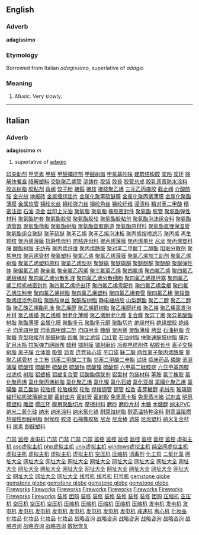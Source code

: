==English==

===Adverb===
'''adagissimo'''

===Etymology===
Borrowed from Italian ''adagissimo'', superlative of ''adagio''

===Meaning===
#''Music.'' Very slowly.
----
==Italian==
===Adverb===
'''adagissimo''' ''m''

# superlative of [[adagio]]
[http://www.shop263.com/i8-2/601.htm 印染助剂]
[http://www.shop263.com/i8-2/602.htm 甲壳素]
[http://www.shop263.com/i8-2/603.htm 甲醛]
[http://www.shop263.com/i8-2/604.htm 甲醛捕捉剂]
[http://www.shop263.com/i8-2/605.htm 甲醛树脂]
[http://www.shop263.com/i8-2/605.htm 甲氧基吲哚]
[http://www.shop263.com/i8-2/607.htm 建筑结构胶]
[http://www.shop263.com/i8-2/608.htm 浆粕]
[http://www.shop263.com/i8-2/609.htm 浆环]
[http://www.shop263.com/i8-2/610.htm 降解快餐盒]
[http://www.shop263.com/i8-2/611.htm 降解塑料]
[http://www.shop263.com/i8-2/612.htm 交联聚乙烯管]
[http://www.shop263.com/i8-2/613.htm 浇铸件]
[http://www.shop263.com/i8-2/614.htm 胶袋]
[http://www.shop263.com/i8-2/615.htm 胶骨]
[http://www.shop263.com/i8-2/616.htm 胶管总成]
[http://www.shop263.com/i8-2/617.htm 胶乳沥青防水涂料]
[http://www.shop263.com/i8-2/618.htm 胶衣树脂]
[http://www.shop263.com/i8-2/619.htm 胶粘剂]
[http://www.shop263.com/i8-2/620.htm 角阀]
[http://www.shop263.com/i8-2/621.htm 饺子粉]
[http://www.shop263.com/i8-2/622.htm 接箍]
[http://www.shop263.com/i8-2/623.htm 接枝]
[http://www.shop263.com/i8-2/624.htm 接枝聚乙烯]
[http://www.shop263.com/i8-2/625.htm 三元乙丙橡胶]
[http://www.shop263.com/i8-2/626.htm 截止阀]
[http://www.shop263.com/i8-2/627.htm 介酸酰胺]
[http://www.shop263.com/i8-2/628.htm 金光绒]
[http://www.shop263.com/i8-2/629.htm 地板砖]
[http://www.shop263.com/i8-2/630.htm 金属缠绕垫片]
[http://www.shop263.com/i8-2/631.htm 金属化聚苯硫醚膜]
[http://www.shop263.com/i8-2/632.htm 金属化聚丙烯薄膜]
[http://www.shop263.com/i8-2/633.htm 金属化聚酯薄膜]
[http://www.shop263.com/i8-2/634.htm 金属软管]
[http://www.shop263.com/i8-2/635.htm 锦纶长丝]
[http://www.shop263.com/i8-2/636.htm 锦纶弹力丝]
[http://www.shop263.com/i8-2/637.htm 锦纶色丝]
[http://www.shop263.com/i8-2/638.htm 锦纶纤维]
[http://www.shop263.com/i8-2/639.htm 浸渍料]
[http://www.shop263.com/i8-2/640.htm 精对苯二甲酸]
[http://www.shop263.com/i8-2/641.htm 精密注塑]
[http://www.shop263.com/i8-2/642.htm 石油]
[http://www.shop263.com/i8-2/643.htm 烫金]
[http://www.shop263.com/i8-2/644.htm 丝印上光油]
[http://www.shop263.com/i8-2/645.htm 聚氨脂]
[http://www.shop263.com/i8-2/646.htm 聚氨脂]
[http://www.shop263.com/i8-2/647.htm 橡胶密封件]
[http://www.shop263.com/i8-2/648.htm 聚氨酯]
[http://www.shop263.com/i8-2/649.htm 胶管]
[http://www.shop263.com/i8-2/650.htm 聚氨酯弹性材料]
[http://www.shop263.com/i8-2/651.htm 聚氨酯护套]
[http://www.shop263.com/i8-2/652.htm 聚氨酯胶辊]
[http://www.shop263.com/i8-2/653.htm 聚氨酯胶轮]
[http://www.shop263.com/i8-2/654.htm 聚氨酯胶粘剂]
[http://www.shop263.com/i8-2/655.htm 聚氨酯泡沫组合料]
[http://www.shop263.com/i8-2/656.htm 聚氨酯清管器]
[http://www.shop263.com/i8-2/657.htm 聚氨酯筛板]
[http://www.shop263.com/i8-2/658.htm 聚氨酯树脂]
[http://www.shop263.com/i8-2/659.htm 聚氨酯塑胶跑道]
[http://www.shop263.com/i8-2/660.htm 聚氨酯原材料]
[http://www.shop263.com/i8-2/661.htm 聚氨酯直埋保温管]
[http://www.shop263.com/i8-2/662.htm 聚氨酯组合聚醚]
[http://www.shop263.com/i8-2/663.htm 聚苯硫醚]
[http://www.shop263.com/i8-2/664.htm 聚苯乙烯]
[http://www.shop263.com/i8-2/665.htm 聚苯乙烯泡沫板]
[http://www.shop263.com/i8-2/666.htm 聚丙烯熔喷滤芯]
[http://www.shop263.com/i8-2/667.htm 聚丙烯]
[http://www.shop263.com/i8-2/668.htm 再生颗粒]
[http://www.shop263.com/i8-2/669.htm 聚丙烯薄膜]
[http://www.shop263.com/i8-2/670.htm 抗静电母料]
[http://www.shop263.com/i8-2/671.htm 防粘连母料]
[http://www.shop263.com/i8-2/672.htm 聚丙烯薄膜]
[http://www.shop263.com/i8-2/673.htm 聚丙烯单丝]
[http://www.shop263.com/i8-2/674.htm 尼龙]
[http://www.shop263.com/i8-2/675.htm 聚丙烯塑料膜]
[http://www.shop263.com/i8-2/676.htm 酸酯树脂]
[http://www.shop263.com/i8-2/677.htm 无纺布]
[http://www.shop263.com/i8-2/678.htm 聚丙烯纤维]
[http://www.shop263.com/i8-2/679.htm 聚丙烯酰胺]
[http://www.shop263.com/i8-2/680.htm 聚对苯二甲酸丁二醇酯]
[http://www.shop263.com/i8-2/681.htm 阻垢分散剂]
[http://www.shop263.com/i8-2/682.htm 聚焦电位]
[http://www.shop263.com/i8-2/683.htm 聚丙烯管材]
[http://www.shop263.com/i8-2/684.htm 聚氯塑料]
[http://www.shop263.com/i8-2/685.htm 聚氯乙烯]
[http://www.shop263.com/i8-2/686.htm 聚氯乙烯薄膜]
[http://www.shop263.com/i8-2/687.htm 聚氯乙烯加工助剂]
[http://www.shop263.com/i8-2/688.htm 聚氯乙烯树脂]
[http://www.shop263.com/i8-2/689.htm 聚氯乙烯塑料原料]
[http://www.shop263.com/i8-2/690.htm 聚氯乙烯型材]
[http://www.shop263.com/i8-2/691.htm 聚醚砜]
[http://www.shop263.com/i8-2/692.htm 聚醚砜酮]
[http://www.shop263.com/i8-2/693.htm 聚醚醚酮]
[http://www.shop263.com/i8-2/694.htm 聚醚酮]
[http://www.shop263.com/i8-2/695.htm 聚脲弹性体]
[http://www.shop263.com/i8-2/696.htm 聚偏氟乙烯]
[http://www.shop263.com/i8-2/697.htm 聚全氟]
[http://www.shop263.com/i8-2/698.htm 聚全氟乙丙烯]
[http://www.shop263.com/i8-2/699.htm 聚三氟氯乙烯]
[http://www.shop263.com/i8-2/700.htm 聚四氟烯]
[http://www.shop263.com/i8-2/701.htm 聚四氟乙烯]
[http://www.shop263.com/i8-2/702.htm 聚四氟乙烯板棒材]
[http://www.shop263.com/i8-2/703.htm 聚四氟乙烯分散乳液]
[http://www.shop263.com/i8-2/704.htm 聚四氟乙烯分散细粉]
[http://www.shop263.com/i8-2/705.htm 聚四氟乙烯搅拌塞]
[http://www.shop263.com/i8-2/706.htm 聚四氟乙烯工程机械密封件]
[http://www.shop263.com/i8-2/707.htm 聚四氟乙烯挤出环]
[http://www.shop263.com/i8-2/708.htm 聚四氟乙烯零配件]
[http://www.shop263.com/i8-2/709.htm 聚四氟乙烯盘根]
[http://www.shop263.com/i8-2/710.htm 聚四氟乙烯生料带]
[http://www.shop263.com/i8-2/711.htm 聚四氟乙烯树脂]
[http://www.shop263.com/i8-2/712.htm 聚四氟乙烯塑料]
[http://www.shop263.com/i8-2/713.htm 聚四氟乙烯套管]
[http://www.shop263.com/i8-2/714.htm 聚四氟乙稀]
[http://www.shop263.com/i8-2/715.htm 聚羧酸]
[http://www.shop263.com/i8-2/716.htm 聚烯烃浓色母粒]
[http://www.shop263.com/i8-2/717.htm 聚酰胺单丝]
[http://www.shop263.com/i8-2/718.htm 聚酰胺树脂]
[http://www.shop263.com/i8-2/719.htm 静电植绒胶]
[http://www.shop263.com/i8-2/720.htm 山梨醇酯]
[http://www.shop263.com/i8-2/721.htm 聚乙二醇]
[http://www.shop263.com/i8-2/722.htm 聚乙二醇酯]
[http://www.shop263.com/i8-2/723.htm 聚乙酸乙烯酯乳液]
[http://www.shop263.com/i8-2/724.htm 聚乙烯醇]
[http://www.shop263.com/i8-2/725.htm 聚乙烯醇树脂]
[http://www.shop263.com/i8-2/726.htm 聚乙烯醇纤维]
[http://www.shop263.com/i8-2/727.htm 聚乙烯]
[http://www.shop263.com/i8-2/728.htm 聚乙烯高发泡片材]
[http://www.shop263.com/i8-2/729.htm 聚乙烯蜡]
[http://www.shop263.com/i8-2/730.htm 聚乙烯膜]
[http://www.shop263.com/i8-2/731.htm 耐老化薄膜]
[http://www.shop263.com/i8-2/732.htm 聚乙烯耐老化膜]
[http://www.shop263.com/i8-2/733.htm 复合膜]
[http://www.shop263.com/i8-2/734.htm 聚异丁烯]
[http://www.shop263.com/i8-2/735.htm 聚异氰酸酯树脂]
[http://www.shop263.com/i8-2/736.htm 聚酯薄膜]
[http://www.shop263.com/i8-2/737.htm 金属化膜]
[http://www.shop263.com/i8-2/738.htm 聚酯多元]
[http://www.shop263.com/i8-2/739.htm 聚酯多元醇]
[http://www.shop263.com/i8-2/740.htm 聚酯切片]
[http://www.shop263.com/i8-2/741.htm 绝缘材料]
[http://www.shop263.com/i8-2/742.htm 绝缘塑胶]
[http://www.shop263.com/i8-2/743.htm 绝缘子]
[http://www.shop263.com/i8-2/744.htm 均苯四甲酸]
[http://www.shop263.com/i8-2/745.htm 均苯四甲酸二酐]
[http://www.shop263.com/i8-2/746.htm 均四甲苯]
[http://www.shop263.com/i8-2/747.htm 糠醇]
[http://www.shop263.com/i8-2/748.htm 聚丙烯]
[http://www.shop263.com/i8-2/749.htm 聚酯薄膜]
[http://www.shop263.com/i8-2/750.htm 烤盘]
[http://www.shop263.com/i8-2/751.htm 石油树脂]
[http://www.shop263.com/i8-2/752.htm 壳聚糖]
[http://www.shop263.com/i8-2/753.htm 壳型粘接剂]
[http://www.shop263.com/i8-2/754.htm 酚醛树脂]
[http://www.shop263.com/i8-2/755.htm 四氟]
[http://www.shop263.com/i8-2/756.htm 除尘滤袋]
[http://www.shop263.com/i8-2/757.htm 口红管]
[http://www.shop263.com/i8-2/758.htm 石油树脂]
[http://www.shop263.com/i8-2/759.htm 快聚速酚醛树脂]
[http://www.shop263.com/i8-2/760.htm 膜片]
[http://www.shop263.com/i8-2/761.htm 矿泉水瓶]
[http://www.shop263.com/i8-2/762.htm 拉架弹力网眼布]
[http://www.shop263.com/i8-2/763.htm 蜡粉]
[http://www.shop263.com/i8-2/764.htm 镭射膜]
[http://www.shop263.com/i8-2/765.htm 镭射磨砂]
[http://www.shop263.com/i8-2/766.htm 冷缩电缆附件]
[http://www.shop263.com/i8-2/767.htm 粘胶长丝]
[http://www.shop263.com/i8-2/768.htm 离子交换树脂]
[http://www.shop263.com/i8-2/769.htm 离子膜]
[http://www.shop263.com/i8-2/770.htm 立体管]
[http://www.shop263.com/i8-2/771.htm 吸管]
[http://www.shop263.com/i8-2/772.htm 沥青]
[http://www.shop263.com/i8-2/773.htm 连卷背心袋]
[http://www.shop263.com/i8-2/774.htm 平口袋]
[http://www.shop263.com/i8-2/775.htm 联二脲]
[http://www.shop263.com/i8-2/776.htm 两性离子聚丙烯酰胺]
[http://www.shop263.com/i8-2/777.htm 量聚乙烯管材]
[http://www.shop263.com/i8-2/778.htm 土工布]
[http://www.shop263.com/i8-2/779.htm 邻苯二甲酸二丁酯]
[http://www.shop263.com/i8-2/780.htm 邻苯二甲酸二辛酯]
[http://www.shop263.com/i8-2/781.htm 试纸]
[http://www.shop263.com/i8-2/782.htm 临床药品]
[http://www.shop263.com/i8-2/783.htm 磷酸]
[http://www.shop263.com/i8-2/784.htm 流涎薄膜]
[http://www.shop263.com/i8-2/785.htm 硫酸铵]
[http://www.shop263.com/i8-2/786.htm 硫酸钾]
[http://www.shop263.com/i8-2/787.htm 硫酸鋁]
[http://www.shop263.com/i8-2/788.htm 硫酸钠]
[http://www.shop263.com/i8-2/789.htm 硫酸镍]
[http://www.shop263.com/i8-2/790.htm 硫酸铜]
[http://www.shop263.com/i8-2/791.htm 六甲基二硅胺烷]
[http://www.shop263.com/i8-2/792.htm 六亚甲基四胺]
[http://www.shop263.com/i8-2/793.htm 过滤机]
[http://www.shop263.com/i8-2/794.htm 树脂]
[http://www.shop263.com/i8-2/795.htm 铝塑板]
[http://www.shop263.com/i8-2/796.htm 铝塑复合管]
[http://www.shop263.com/i8-2/797.htm 铝酸酯偶联剂]
[http://www.shop263.com/i8-2/798.htm 铝型材]
[http://www.shop263.com/i8-2/799.htm 包装材料]
[http://www.shop263.com/i8-2/800.htm 苯胺]
[http://www.shop263.com/i8-2/801.htm 氯丁橡胶]
[http://www.shop263.com/i8-2/802.htm 氯化聚丙烯]
[http://www.shop263.com/i8-2/803.htm 氯化聚丙烯树脂]
[http://www.shop263.com/i8-2/804.htm 氯化聚乙烯]
[http://www.shop263.com/i8-2/805.htm 氯化镍]
[http://www.shop263.com/i8-2/806.htm 氯化石蜡]
[http://www.shop263.com/i8-2/807.htm 氯化亚砜]
[http://www.shop263.com/i8-2/808.htm 氯磺化聚乙烯]
[http://www.shop263.com/i8-2/809.htm 氯磺酸]
[http://www.shop263.com/i8-2/800.htm 氯乙酸钠]
[http://www.shop263.com/i8-2/811.htm 轮胎模]
[http://www.shop263.com/i8-2/812.htm 轮胎橡胶]
[http://www.shop263.com/i8-2/813.htm 轮胎]
[http://www.shop263.com/i8-2/814.htm 焊接钢管]
[http://www.shop263.com/i8-2/815.htm 钢管]
[http://www.shop263.com/i8-2/816.htm 松香]
[http://www.shop263.com/i8-2/817.htm 麦芽糖醇]
[http://www.shop263.com/i8-2/818.htm 毛绒布]
[http://www.shop263.com/i8-2/819.htm 玻璃钢 ]
[http://www.shop263.com/i8-2/820.htm 锚杆钻机玻璃钢支腿]
[http://www.shop263.com/i8-2/821.htm 密封垫片]
[http://www.shop263.com/i8-2/822.htm 密封膏]
[http://www.shop263.com/i8-2/823.htm 密封胶]
[http://www.shop263.com/i8-2/824.htm 免熏蒸卡板]
[http://www.shop263.com/i8-2/825.htm 免熏蒸木箱]
[http://www.shop263.com/i8-2/826.htm 试剂盒]
[http://www.shop263.com/i8-2/827.htm 明矾]
[http://www.shop263.com/i8-2/828.htm 模塑料]
[http://www.shop263.com/i8-2/829.htm 雕塑]
[http://www.shop263.com/i8-2/830.htm 模压环]
[http://www.shop263.com/i8-2/831.htm 膜用聚酯切片]
[http://www.shop263.com/i8-2/832.htm 摩擦材料]
[http://www.shop263.com/i8-2/833.htm 磨砂]
[http://www.shop263.com/i8-2/834.htm 磨砂片材]
[http://www.shop263.com/i8-2/835.htm 木糖]
[http://www.shop263.com/i8-2/836.htm 木糖醇]
[http://www.shop263.com/i8-2/837.htm 纳米PVC]
[http://www.shop263.com/i8-2/838.htm 纳米二氧化硅]
[http://www.shop263.com/i8-2/839.htm 纳米]
[http://www.shop263.com/i8-2/840.htm 纳米涂料]
[http://www.shop263.com/i8-2/841.htm 纳米氧化铁]
[http://www.shop263.com/i8-2/842.htm 耐腐蚀树脂]
[http://www.shop263.com/i8-2/843.htm 耐高温特种涂料]
[http://www.shop263.com/i8-2/844.htm 耐高温阻燃热固性酚醛树脂]
[http://www.shop263.com/i8-2/845.htm 耐候胶]
[http://www.shop263.com/i8-2/846.htm 胶漆]
[http://www.shop263.com/i8-2/847.htm 石棉橡胶板]
[http://www.shop263.com/i8-2/848.htm 尼龙]
[http://www.shop263.com/i8-2/849.htm 尼龙棒]
[http://www.shop263.com/i8-2/850.htm 滤袋]
[http://www.shop263.com/i8-2/851.htm 尼龙塑料]
[http://www.shop263.com/i8-2/852.htm 纳米复合材料]
[http://www.shop263.com/i8-2/853.htm 尿素]
[http://www.shop263.com/i8-2/854.htm 酚醛塑料]


 

 

 

 

 

 

 










 

[http://www.haishun.net 门禁]
[http://www.haishun.net 监控]
[http://www.genset-sh.com 发电机]
[http://www.haishun.net/p_mjds.htm 门禁]
[http://www.haishun.net/p_mjds_dmmj.htm 门禁]
[http://www.haishun.net/p_mjds_lwmj.htm 门禁]
[http://www.haishun.net/p_mjds_yjs.htm 门禁]
[http://www.haishun.net/cctv.htm 监控]
[http://www.haishun.net/p_cctv_jk.htm 监控]
[http://www.haishun.net/p_cctv_jk_sxj.htm 监控]
[http://www.haishun.net/p_cctv_jk_xsq.htm 监控]
[http://www.haishun.net/p_cctv_jk_yplxj.htm 监控]
[http://www.haishun.net/p_cctv_jk_yt.htm 监控]
[http://www.haishun.net/p_cctv_jk_zj.htm 监控]
[http://www.7766888.com 虚拟主机]
[http://www.7766888.com/introcom.htm asp虚拟主机]
[http://www.7766888.com/introcn.htm php虚拟主机]
[http://www.7766888.com/u_puji.htm unix虚拟主机]
[http://www.7766888.com/mysql.htm windows虚拟主机]
[http://www.7766888.com/u_jingji.htm 纯空间虚拟主机]
[http://www.7766888.com/u_biaozhun.htm 虚拟主机]
[http://www.7766888.com/u_zhiqiang.htm 虚拟主机]
[http://www.7766888.com/w_jingji.htm 虚拟主机]
[http://www.7766888.com/w_biaozhun.htm 虚拟主机]
[http://www.asp169.com/marketingsoft1.htm 空压机]
[http://www.asp169.com/marketingsoft2.htm 压缩机]
[http://www.asp169.com/zhaoguan.htm 消毒剂]
[http://www.xsjby.cn 化工泵]
[http://www.asp169.com/zhaoguan2.htm 二氧化氯]
[http://www.fm360.net 网址大全]
[http://www.fm360.net/page/001.html 网址大全]
[http://www.fm360.net/page/game.htm 网址大全]
[http://www.fm360.net/page/software.htm 网址大全]
[http://www.fm360.net/page/jinshi.htm 网址大全]
[http://www.fm360.net/page/music.htm 网址大全]
[http://www.fm360.net/page/053.html 网址大全]
[http://www.fm360.net/page/flash.htm 网址大全]
[http://www.fm360.net/page/newsweek.htm 网址大全]
[http://www.fm360.net/page/club.htm 网址大全]
[http://www.fm360.net/page/stock.htm 网址大全]
[http://www.fm360.net/page/love.htm 网址大全]
[http://www.fm360.net/page/netcard.htm 网址大全]
[http://www.fm360.net/page/025.html 网址大全]
[http://www.fm360.net/page/hardware.htm 网址大全]
[http://www.fm360.net/page/sport.htm 网址大全]
[http://www.fm360.net/page/shouji.htm 网址大全]
[http://www.fm360.net/page/ym.htm 网址大全]
[http://www.fm360.net/page/ylbj.htm 网址大全]
[http://www.fm360.net/page/car.htm 网址大全]
[http://www.jifamark.com 线号机]
[http://www.jifamark.com/xhj.htm 线号机]
[http://www.jifamark.com 打号机]
[http://global.garrywa.com/index1.htm gemstone globe]
[http://global.garrywa.com/recommend.asp gemstone globe]
[http://global.garrywa.com/productclass.asp gemstone globe]
[http://global.garrywa.com gemstone globe]
[http://global.garrywa.com/order.htm gemstone globe]
[http://fireworks.garrywa.com Fireworks]
[http://fireworks.garrywa.com/about.htm Fireworks]
[http://fireworks.garrywa.com/factory.htm Fireworks]
[http://fireworks.garrywa.com/index.htm Fireworks]
[http://fireworks.garrywa.com/pro.htm Fireworks]
[http://fireworks.garrywa.com/faq.htm Fireworks]
[http://fireworks.garrywa.com/safty.htm Fireworks]
[http://fireworks.garrywa.com/contact.htm Fireworks]
[http://fireworks.garrywa.com/productclass.asp Fireworks]
[http://www.funasia.cn 装修]
[http://www.funasia.cn 团购]
[http://www.funasia.cn/pinpai.asp 装修]
[http://www.funasia.cn/client/gb_list.asp 装修]
[http://www.funasia.cn/design/index.asp 装修]
[http://www.funasia.cn/funasiaHome/index.asp 装修]
[http://www.funasia.cn/jiancai.asp 装修]
[http://www.funasia.cn/shishang.asp 装修]
[http://www.funasia.cn/mall/AboutOur.htm 团购]
[http://www.sec66.com 压缩机]
[http://www.sec66.com 空压机]
[http://www.sec66.com/ym001/pro.asp 空压机]
[http://www.sec66.com/index001.htm 空压机]
[http://www.sec66.com/ym001/intr.htm 空压机]
[http://www.sec66.com/ym001/application.htm 压缩机]
[http://www.sec66.com/ym001/service.htm 压缩机]
[http://www.sec66.com/ym001/news.htm 压缩机]
[http://www.sec66.com/ym001/bbs.htm 压缩机]
[http://www.sec66.com/ym001/en_intr.htm 压缩机]
[http://www.genset-sh.com 发电机]
[http://www.genset-sh.com/cai.asp 发电机]
[http://www.genset-sh.com/tancu.asp 发电机]
[http://www.genset-sh.com/xi3.asp 发电机]
[http://www.genset-sh.com/lan.asp 发电机]
[http://www.genset-sh.com/leng.asp 发电机]
[http://www.genset-sh.com/jiyou.asp 发电机]
[http://www.genset-sh.com/ranyou.asp 发电机]
[http://www.genset-sh.com/kuongqi.asp 发电机]
[http://www.genset-sh.com/ssss.asp 发电机]
[http://www.zj-df.com 减速机]
[http://www.xhhj.com.cn 离心机]
[http://www.cndevi.com 化妆品]
[http://www.cndevi.com/About.asp 化妆品]
[http://www.cndevi.com/Product.asp 化妆品]
[http://www.cndevi.com/sale.asp 化妆品]
[http://www.cndevi.com/Went.asp 化妆品]
[http://www.sinostrategy.com 战略咨询]
[http://www.sinostrategy.com/finalbexcel/index.asp 战略咨询]
[http://www.sinostrategy.com/finalbexcel/service/index.asp 战略咨询]
[http://www.sinostrategy.com/finalbexcel/expertise/index.asp 战略咨询]
[http://www.sinostrategy.com/finalbexcel/practice/index.asp 战略咨询]
[http://www.sinostrategy.com/finalbexcel/knowledge/index.asp 战略咨询]
[http://www.sinostrategy.com/finalbexcel/connect/index.asp 战略咨询]
[http://www.sinostrategy.com/finalbexcel/company/media_center/index.asp 战略咨询]
[http://www.hdfix.com.cn 数据恢复]